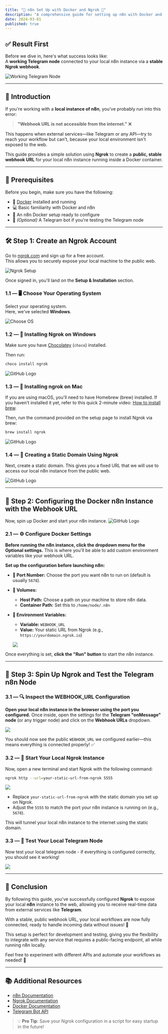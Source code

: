 ```yaml
---
title: "🔄 n8n Set Up with Docker and Ngrok 🚀"
description: "A comprehensive guide for setting up n8n with Docker and Ngrok for webhook accessibility"
date: 2024-03-01
published: true
---
```


## ✅ Result First

Before we dive in, here's what success looks like:  
A **working Telegram node** connected to your local n8n instance via a **stable Ngrok webhook**.

![Working Telegram Node](https://ngrok-n8n-setup.s3.eu-central-1.amazonaws.com/the-node-worked-seccesfully.png)

---

## 🚀 Introduction

If you're working with a **local instance of n8n**, you've probably run into this error:

> **"Webhook URL is not accessible from the internet."** ❌

This happens when external services—like Telegram or any API—try to reach your workflow but can't, because your local environment isn't exposed to the web.

This guide provides a simple solution using **Ngrok** to create a **public, stable webhook URL** for your local n8n instance running inside a Docker container.

---

## 🧰 Prerequisites

Before you begin, make sure you have the following:

- 🐳 [Docker](https://www.docker.com/) installed and running
- 💻 Basic familiarity with Docker and n8n
- 🔧 An n8n Docker setup ready to configure
- 📱 _(Optional)_ A Telegram bot if you're testing the Telegram node

---

## 🛠️ Step 1: Create an Ngrok Account

Go to [ngrok.com](https://ngrok.com/) and sign up for a free account.  
This allows you to securely expose your local machine to the public web.

![Ngrok Setup](https://ngrok-n8n-setup.s3.eu-central-1.amazonaws.com/2-ngrok-installation.png)

Once signed in, you'll land on the **Setup & Installation** section.

### 1.1 — 🖥️ Choose Your Operating System

Select your operating system.  
Here, we've selected **Windows**.

![Choose OS](https://ngrok-n8n-setup.s3.eu-central-1.amazonaws.com/3-ngrok-choose-system.png)

### 1.2 — 💾 Installing Ngrok on Windows

Make sure you have [Chocolatey](https://chocolatey.org/install) (`choco`) installed.

Then run:

```bash
choco install ngrok
```

![GitHub Logo](https://ngrok-n8n-setup.s3.eu-central-1.amazonaws.com/4-ngrok-install-using-chocolatey-windows.png)

### 1.3 — 🍎 Installing ngrok on Mac

If you are using macOS, you'll need to have Homebrew (brew) installed. If you haven't installed it yet, refer to this quick 2-minute video: [How to install brew](https://www.youtube.com/watch?v=SELYgZvAZbU).

Then, run the command provided on the setup page to install Ngrok via brew:

```bash
brew install ngrok
```

![GitHub Logo](https://ngrok-n8n-setup.s3.eu-central-1.amazonaws.com/5-ngrok-install-using-brew-mac.png)

### 1.4 — 🔗 Creating a Static Domain Using Ngrok

Next, create a static domain. This gives you a fixed URL that we will use to access our local n8n instance from the public web.

![GitHub Logo](https://ngrok-n8n-setup.s3.eu-central-1.amazonaws.com/6-ngrok-create-a-static-domain..png)

---

## 🐳 Step 2: Configuring the Docker n8n Instance with the Webhook URL

Now, spin up Docker and start your n8n instance.
![GitHub Logo](https://ngrok-n8n-setup.s3.eu-central-1.amazonaws.com/7-docker-start-n8n-instance..png)

### 2.1 — ⚙️ Configure Docker Settings

**Before running the n8n instance, click the dropdown menu for the Optional settings.**
This is where you'll be able to add custom environment variables like your webhook URL.

**Set up the configuration before launching n8n:**

- **🔢 Port Number:** Choose the port you want n8n to run on (default is usually `5678`).
- **💾 Volumes:**
  - **Host Path:** Choose a path on your machine to store n8n data.
  - **Container Path:** Set this to `/home/node/.n8n`
- **🔐 Environment Variables:**

  - **Variable:** `WEBHOOK_URL`
  - **Value:** Your static URL from Ngrok (e.g., `https://yourdomain.ngrok.io`)

  ![](https://ngrok-n8n-setup.s3.eu-central-1.amazonaws.com/9-docker-set-env-variables.png)

Once everything is set, **click the "Run" button** to start the n8n instance.

---

## 🔄 Step 3: Spin Up Ngrok and Test the Telegram n8n Node

### 3.1 — 🔍 Inspect the WEBHOOK_URL Configuration

**Open your local n8n instance in the browser using the port you configured.**
Once inside, open the settings for the **Telegram "onMessage" node** (or any trigger node) and click on the **Webhook URLs** dropdown.

![](https://ngrok-n8n-setup.s3.eu-central-1.amazonaws.com/10-n8n-view-the-set-n8n-webhookurl.png)

You should now see the public `WEBHOOK_URL` we configured earlier—this means everything is connected properly! ✅

### 3.2 — 🚀 Start Your Local Ngrok Instance

Now, open a new terminal and start Ngrok with the following command:

```bash
ngrok http --url=your-static-url-from-ngrok 5555
```

![](https://ngrok-n8n-setup.s3.eu-central-1.amazonaws.com/11-n8n-spin-up-ngrok.png)

- Replace `your-static-url-from-ngrok` with the static domain you set up on Ngrok.
- Adjust the `5555` to match the port your n8n instance is running on (e.g., `5678`).

This will tunnel your local n8n instance to the internet using the static domain.

### 3.3 — 🎉 Test Your Local Telegram Node

Now test your local telegram node - if everything is configured correctly, you should see it working!

![](https://ngrok-n8n-setup.s3.eu-central-1.amazonaws.com/the-node-worked-seccesfully.png)

---

## 🏁 Conclusion

By following this guide, you've successfully configured **Ngrok** to expose your local **n8n** instance to the web, allowing you to receive real-time data from external services like **Telegram**.

With a stable, public webhook URL, your local workflows are now fully connected, ready to handle incoming data without issues! 🎉

This setup is perfect for development and testing, giving you the flexibility to integrate with any service that requires a public-facing endpoint, all while running n8n locally.

Feel free to experiment with different APIs and automate your workflows as needed! 🚀

---

## 📚 Additional Resources

- [n8n Documentation](https://docs.n8n.io/)
- [Ngrok Documentation](https://ngrok.com/docs)
- [Docker Documentation](https://docs.docker.com/)
- [Telegram Bot API](https://core.telegram.org/bots/api)

> 💡 **Pro Tip**: Save your Ngrok configuration in a script for easy startup in the future!
